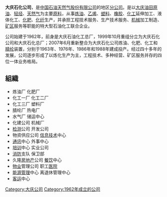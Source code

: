 {{Unreferenced|time=2012-01-17T14:54:50+00:00 }}
{{Notability Unreferenced |time=2012-01-17T14:54:50+00:00 }}
'''大庆石化公司'''，是[[中国石油天然气股份有限公司|中国石油天然气股份有限公司]]的地区[[分公司|分公司]]。是以[[大庆油田|大庆油田]][[原油|原油]]、[[轻烃|轻烃]]、[[天然气|天然气]]为主要[[原料|原料]]，从事[[炼油|炼油]]、[[乙烯|乙烯]]、[[塑料|塑料]]、[[橡胶|橡胶]]、[[化工|化工]]延伸加工、液体化工、[[化肥|化肥]]、[[化纤|化纤]]生产，并承担工程技术服务、生产技术服务、[[机械|机械]]加工制造、[[矿区|矿区]]服务等职能的特大型石油化工联合企业。

公司始建于1962年，前身是大庆石油化工总厂，1999年10月重组分立为大庆石化公司和大庆石化总厂；2007年6月重新整合为大庆石化公司炼油、化肥、化工和[[腈纶|腈纶]]装置，分别于1963年、1976年、1986年和1988年建成投产。经过四十多年的发展，公司逐步形成了以炼化生产为主，工程技术、多种经营、矿区服务并存的四位一体业务格局。

==組織==
* 炼油厂  化肥厂 
* 化工一厂  化工二厂 
* 化工三厂  塑料厂 
* 腈纶厂  热电厂 
* 水气厂  储运中心 
* 化建公司  机械厂 
* [[检测|检测]]公司  开发公司 
* 物资供应公司  [[信息技术|信息技术]]中心 
* [[通讯|通讯]]中心  外事中心 
* [[培训|培训]]中心  实业公司 
* [[消防|消防]]支队  保卫部 
* 久隆[[房地产|房地产]]公司  [[餐饮|餐饮]]中心 
* [[物业|物业]]管理公司  职工[[医院|医院]] 
* [[能源管理|能源管理]]中心  离退休管理中心 
* [[客运|客运]]中心

[[Category:大庆公司|Category:大庆公司]]
[[Category:1962年成立的公司|Category:1962年成立的公司]]